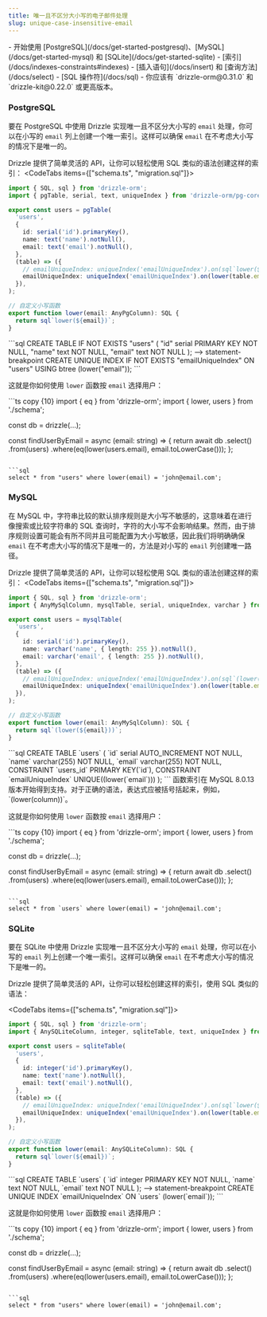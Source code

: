 ```yaml
---
title: 唯一且不区分大小写的电子邮件处理
slug: unique-case-insensitive-email
---
```



<Prerequisites>
- 开始使用 [PostgreSQL](/docs/get-started-postgresql)、[MySQL](/docs/get-started-mysql) 和 [SQLite](/docs/get-started-sqlite)
- [索引](/docs/indexes-constraints#indexes)
- [插入语句](/docs/insert) 和 [查询方法](/docs/select)
- [SQL 操作符](/docs/sql)
- 你应该有 `drizzle-orm@0.31.0` 和 `drizzle-kit@0.22.0` 或更高版本。
</Prerequisites>

### PostgreSQL

要在 PostgreSQL 中使用 Drizzle 实现唯一且不区分大小写的 `email` 处理，你可以在小写的 `email` 列上创建一个唯一索引。这样可以确保 `email` 在不考虑大小写的情况下是唯一的。

Drizzle 提供了简单灵活的 API，让你可以轻松使用 SQL 类似的语法创建这样的索引：
<CodeTabs items={["schema.ts", "migration.sql"]}>
  <CodeTab>
  ```ts copy {12,13}
  import { SQL, sql } from 'drizzle-orm';
  import { pgTable, serial, text, uniqueIndex } from 'drizzle-orm/pg-core';

  export const users = pgTable(
    'users',
    {
      id: serial('id').primaryKey(),
      name: text('name').notNull(),
      email: text('email').notNull(),
    },
    (table) => ({
      // emailUniqueIndex: uniqueIndex('emailUniqueIndex').on(sql`lower(${table.email})`),
      emailUniqueIndex: uniqueIndex('emailUniqueIndex').on(lower(table.email)),
    }),
  );

  // 自定义小写函数
  export function lower(email: AnyPgColumn): SQL {
    return sql`lower(${email})`;
  }
  ```
  </CodeTab>
  ```sql
  CREATE TABLE IF NOT EXISTS "users" (
	"id" serial PRIMARY KEY NOT NULL,
	"name" text NOT NULL,
	"email" text NOT NULL
  );
  --> statement-breakpoint
  CREATE UNIQUE INDEX IF NOT EXISTS "emailUniqueIndex" ON "users" USING btree (lower("email"));
  ```
</CodeTabs>

这就是你如何使用 `lower` 函数按 `email` 选择用户：

<Section>
```ts copy {10}
import { eq } from 'drizzle-orm';
import { lower, users } from './schema';

const db = drizzle(...);

const findUserByEmail = async (email: string) => {
  return await db
    .select()
    .from(users)
    .where(eq(lower(users.email), email.toLowerCase()));
};
```

```sql
select * from "users" where lower(email) = 'john@email.com';
```
</Section>

### MySQL

在 MySQL 中，字符串比较的默认排序规则是大小写不敏感的，这意味着在进行像搜索或比较字符串的 SQL 查询时，字符的大小写不会影响结果。然而，由于排序规则设置可能会有所不同并且可能配置为大小写敏感，因此我们将明确确保 `email` 在不考虑大小写的情况下是唯一的，方法是对小写的 `email` 列创建唯一路径。

Drizzle 提供了简单灵活的 API，让你可以轻松使用 SQL 类似的语法创建这样的索引：
<CodeTabs items={["schema.ts", "migration.sql"]}>
  <CodeTab>
  ```ts copy {12,13}
  import { SQL, sql } from 'drizzle-orm';
  import { AnyMySqlColumn, mysqlTable, serial, uniqueIndex, varchar } from 'drizzle-orm/mysql-core';

  export const users = mysqlTable(
    'users',
    {
      id: serial('id').primaryKey(),
      name: varchar('name', { length: 255 }).notNull(),
      email: varchar('email', { length: 255 }).notNull(),
    },
    (table) => ({
      // emailUniqueIndex: uniqueIndex('emailUniqueIndex').on(sql`(lower(${table.email}))`),
      emailUniqueIndex: uniqueIndex('emailUniqueIndex').on(lower(table.email)),
    }),
  );

  // 自定义小写函数
  export function lower(email: AnyMySqlColumn): SQL {
    return sql`(lower(${email}))`;
  }
  ```
  </CodeTab>
  ```sql
  CREATE TABLE `users` (
	  `id` serial AUTO_INCREMENT NOT NULL,
	  `name` varchar(255) NOT NULL,
	  `email` varchar(255) NOT NULL,
	  CONSTRAINT `users_id` PRIMARY KEY(`id`),
	  CONSTRAINT `emailUniqueIndex` UNIQUE((lower(`email`)))
  );
  ```
</CodeTabs>

<Callout type="warning">
函数索引在 MySQL 8.0.13 版本开始得到支持。对于正确的语法，表达式应被括号括起来，例如，`(lower(column))`。
</Callout>

这就是你如何使用 `lower` 函数按 `email` 选择用户：

<Section>
```ts copy {10}
import { eq } from 'drizzle-orm';
import { lower, users } from './schema';

const db = drizzle(...);

const findUserByEmail = async (email: string) => {
  return await db
    .select()
    .from(users)
    .where(eq(lower(users.email), email.toLowerCase()));
};
```

```sql
select * from `users` where lower(email) = 'john@email.com';
```
</Section>

### SQLite

要在 SQLite 中使用 Drizzle 实现唯一且不区分大小写的 `email` 处理，你可以在小写的 `email` 列上创建一个唯一索引。这样可以确保 `email` 在不考虑大小写的情况下是唯一的。

Drizzle 提供了简单灵活的 API，让你可以轻松创建这样的索引，使用 SQL 类似的语法：

<CodeTabs items={["schema.ts", "migration.sql"]}>
  <CodeTab>
  ```ts copy {12,13}
  import { SQL, sql } from 'drizzle-orm';
  import { AnySQLiteColumn, integer, sqliteTable, text, uniqueIndex } from 'drizzle-orm/sqlite-core';

  export const users = sqliteTable(
    'users',
    {
      id: integer('id').primaryKey(),
      name: text('name').notNull(),
      email: text('email').notNull(),
    },
    (table) => ({
      // emailUniqueIndex: uniqueIndex('emailUniqueIndex').on(sql`lower(${table.email})`),
      emailUniqueIndex: uniqueIndex('emailUniqueIndex').on(lower(table.email)),
    }),
  );

  // 自定义小写函数
  export function lower(email: AnySQLiteColumn): SQL {
    return sql`lower(${email})`;
  }
  ```
  </CodeTab>
  ```sql
  CREATE TABLE `users` (
	  `id` integer PRIMARY KEY NOT NULL,
	  `name` text NOT NULL,
	  `email` text NOT NULL
  );
  --> statement-breakpoint
  CREATE UNIQUE INDEX `emailUniqueIndex` ON `users` (lower(`email`));
  ```
</CodeTabs>

这就是你如何使用 `lower` 函数按 `email` 选择用户：

<Section>
```ts copy {10}
import { eq } from 'drizzle-orm';
import { lower, users } from './schema';

const db = drizzle(...);

const findUserByEmail = async (email: string) => {
  return await db
    .select()
    .from(users)
    .where(eq(lower(users.email), email.toLowerCase()));
};
```

```sql
select * from "users" where lower(email) = 'john@email.com';
```
</Section>
